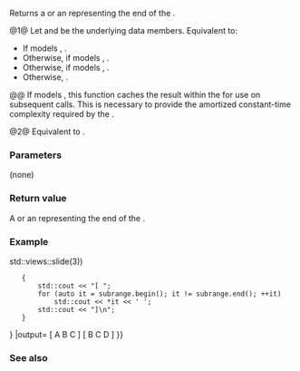 {{cpp/ranges/slide_view/title|end}}
{{cpp/ranges/slide_view/navbar}}
{{dcl begin}}
{{dcl|num=1|since=c++23|1=
constexpr auto end()
    requires (!(/*simple-view*/&lt;V&gt; &amp;&amp; /*slide-caches-nothing*/&lt;const V&gt;));
}}
{{dcl|num=2|since=c++23|1=
constexpr auto end() const
    requires /*slide-caches-nothing*/&lt;const V&gt;;
}}
{{dcl end}}

Returns a {{rlp|sentinel}} or an {{rlp|iterator}} representing the end of the {{tt|slide_view}}.

@1@ Let {{rlpi|/#Data members|base_}} and {{rlpi|/#Data members|n_}} be the underlying data members. Equivalent to:
* If {{c/core|V}} models {{rlpsi|#slide-caches-nothing}}, {{c|return iterator&lt;false&gt;(ranges::begin(base_) + ranges::range_difference_t&lt;V&gt;(size()), n_);}}.
* Otherwise, if {{c/core|V}} models {{rlpsi|#slide-caches-last}}, {{c|return iterator&lt;false&gt;(ranges::prev(ranges::end(base_), n_ - 1, ranges::begin(base_)), n_);}}.
* Otherwise, if {{c/core|V}} models {{lconcept|common_range}}, {{c|return iterator&lt;false&gt;(ranges::end(base_), ranges::end(base_), n_);}}.
* Otherwise, {{c|return sentinel(ranges::end(base_));}}.

@@ If {{c/core|V}} models {{rlpsi|#slide-caches-last}}, this function caches the result within the {{rlpi|/#Data members|cached_end_}} for use on subsequent calls. This is necessary to provide the amortized constant-time complexity required by the {{lconcept|range}}.

@2@ Equivalent to {{c|begin() + ranges::range_difference_t&lt;const V&gt;(size())}}.

===Parameters===
(none)

===Return value===
A {{rlp|sentinel}} or an {{rlp|iterator}} representing the end of the {{rlpt|/|slide_view}}.

===Example===
{{example
|code=
#include &lt;iostream&gt;
#include &lt;ranges&gt;

int main()
{
    static constexpr auto source = {'A', 'B', 'C', 'D'};

    for (const auto subrange: source {{!}} std::views::slide(3))
    {
        std::cout &lt;&lt; "[ ";
        for (auto it = subrange.begin(); it != subrange.end(); ++it)
            std::cout &lt;&lt; *it &lt;&lt; ' ';
        std::cout &lt;&lt; "]\n";
    }
}
|output=
[ A B C ]
[ B C D ]
}}

===See also===
{{dsc begin}}
{{dsc inc|cpp/ranges/adaptor/dsc begin|slide_view}}
{{dsc inc|cpp/ranges/dsc begin}}
{{dsc inc|cpp/ranges/dsc end}}
{{dsc end}}

{{langlinks|es|ja|ru|zh}}